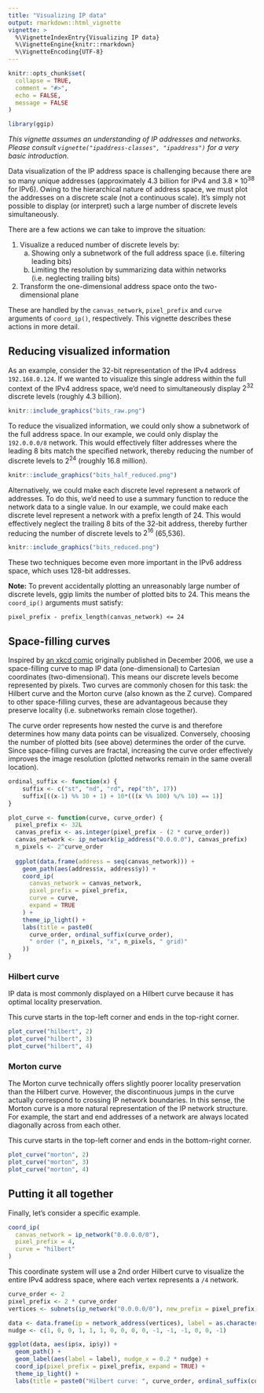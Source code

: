 ```yaml
---
title: "Visualizing IP data"
output: rmarkdown::html_vignette
vignette: >
  %\VignetteIndexEntry{Visualizing IP data}
  %\VignetteEngine{knitr::rmarkdown}
  %\VignetteEncoding{UTF-8}
---
```


```r
knitr::opts_chunk$set(
  collapse = TRUE,
  comment = "#>",
  echo = FALSE,
  message = FALSE
)
```

```r
library(ggip)
```

*This vignette assumes an understanding of IP addresses and networks.*
*Please consult `vignette("ipaddress-classes", "ipaddress")` for a very basic introduction.*

Data visualization of the IP address space is challenging because there are so many unique addresses (approximately 4.3 billion for IPv4 and $3.8 \times 10^{38}$ for IPv6).
Owing to the hierarchical nature of address space, we must plot the addresses on a discrete scale (not a continuous scale).
It's simply not possible to display (or interpret) such a large number of discrete levels simultaneously.

There are a few actions we can take to improve the situation:

1. Visualize a reduced number of discrete levels by:
    a. Showing only a subnetwork of the full address space (i.e. filtering leading bits)
    b. Limiting the resolution by summarizing data within networks (i.e. neglecting trailing bits)
2. Transform the one-dimensional address space onto the two-dimensional plane

These are handled by the `canvas_network`, `pixel_prefix` and `curve` arguments of `coord_ip()`, respectively.
This vignette describes these actions in more detail.


## Reducing visualized information

As an example, consider the 32-bit representation of the IPv4 address `192.168.0.124`.
If we wanted to visualize this single address within the full context of the IPv4 address space, we'd need to simultaneously display $2^{32}$ discrete levels (roughly 4.3 billion).

```r
knitr::include_graphics("bits_raw.png")
```

To reduce the visualized information, we could only show a subnetwork of the full address space.
In our example, we could only display the `192.0.0.0/8` network.
This would effectively filter addresses where the leading 8 bits match the specified network, thereby reducing the number of discrete levels to $2^{24}$ (roughly 16.8 million).

```r
knitr::include_graphics("bits_half_reduced.png")
```

Alternatively, we could make each discrete level represent a network of addresses.
To do this, we'd need to use a summary function to reduce the network data to a single value.
In our example, we could make each discrete level represent a network with a prefix length of 24.
This would effectively neglect the trailing 8 bits of the 32-bit address, thereby further reducing the number of discrete levels to $2^{16}$ (65,536).

```r
knitr::include_graphics("bits_reduced.png")
```

These two techniques become even more important in the IPv6 address space, which uses 128-bit addresses.

**Note:** To prevent accidentally plotting an unreasonably large number of discrete levels, ggip limits the number of plotted bits to 24.
This means the `coord_ip()` arguments must satisfy:

```
pixel_prefix - prefix_length(canvas_network) <= 24
```

## Space-filling curves

Inspired by [an xkcd comic](https://xkcd.com/195/) originally published in December 2006, we use a space-filling curve to map IP data (one-dimensional) to Cartesian coordinates (two-dimensional).
This means our discrete levels become represented by pixels.
Two curves are commonly chosen for this task: the Hilbert curve and the Morton curve (also known as the Z curve).
Compared to other space-filling curves, these are advantageous because they preserve locality (i.e. subnetworks remain close together).

The curve order represents how nested the curve is and therefore determines how many data points can be visualized.
Conversely, choosing the number of plotted bits (see above) determines the order of the curve.
Since space-filling curves are fractal, increasing the curve order effectively improves the image resolution (plotted networks remain in the same overall location).

```r
ordinal_suffix <- function(x) {
    suffix <- c("st", "nd", "rd", rep("th", 17))
    suffix[((x-1) %% 10 + 1) + 10*(((x %% 100) %/% 10) == 1)]
}

plot_curve <- function(curve, curve_order) {
  pixel_prefix <- 32L
  canvas_prefix <- as.integer(pixel_prefix - (2 * curve_order))
  canvas_network <- ip_network(ip_address("0.0.0.0"), canvas_prefix)
  n_pixels <- 2^curve_order
  
  ggplot(data.frame(address = seq(canvas_network))) +
    geom_path(aes(address$x, address$y)) +
    coord_ip(
      canvas_network = canvas_network,
      pixel_prefix = pixel_prefix,
      curve = curve,
      expand = TRUE
    ) +
    theme_ip_light() +
    labs(title = paste0(
      curve_order, ordinal_suffix(curve_order),
      " order (", n_pixels, "x", n_pixels, " grid)"
    ))
}
```

### Hilbert curve

IP data is most commonly displayed on a Hilbert curve because it has optimal locality preservation.

This curve starts in the top-left corner and ends in the top-right corner.

```r
plot_curve("hilbert", 2)
plot_curve("hilbert", 3)
plot_curve("hilbert", 4)
```


### Morton curve

The Morton curve technically offers slightly poorer locality preservation than the Hilbert curve.
However, the discontinuous jumps in the curve actually correspond to crossing IP network boundaries.
In this sense, the Morton curve is a more natural representation of the IP network structure.
For example, the start and end addresses of a network are always located diagonally across from each other.

This curve starts in the top-left corner and ends in the bottom-right corner.

```r
plot_curve("morton", 2)
plot_curve("morton", 3)
plot_curve("morton", 4)
```


## Putting it all together

Finally, let's consider a specific example.

```r
coord_ip(
  canvas_network = ip_network("0.0.0.0/0"),
  pixel_prefix = 4,
  curve = "hilbert"
)
```

This coordinate system will use a 2nd order Hilbert curve to visualize the entire IPv4 address space, where each vertex represents a `/4` network.

```r
curve_order <- 2
pixel_prefix <- 2 * curve_order
vertices <- subnets(ip_network("0.0.0.0/0"), new_prefix = pixel_prefix)

data <- data.frame(ip = network_address(vertices), label = as.character(vertices))
nudge <- c(1, 0, 0, 1, 1, 1, 0, 0, 0, 0, -1, -1, -1, 0, 0, -1)

ggplot(data, aes(ip$x, ip$y)) +
  geom_path() +
  geom_label(aes(label = label), nudge_x = 0.2 * nudge) +
  coord_ip(pixel_prefix = pixel_prefix, expand = TRUE) +
  theme_ip_light() +
  labs(title = paste0("Hilbert curve: ", curve_order, ordinal_suffix(curve_order), " order"))
```

